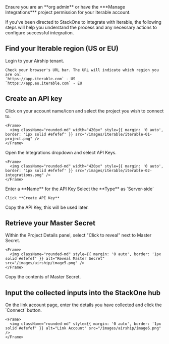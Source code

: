 <Warning>
  Ensure you are an **org admin** or have the ***Manage Integrations*** project permission for your Iterable account.
</Warning>

If you've been directed to StackOne to integrate with Iterable, the following steps will help you understand the process and any necessary actions to configure successful integration.

## Find your Iterable region (US or EU)

<Steps>
  <Step title="Login to Iterable">
    Login to your Airship tenant.

    Check your browser's URL bar. The URL will indicate which region you are on:
    `https://app.iterable.com` - US
    `https://app.eu.iterable.com` - EU
  </Step>
</Steps>

## Create an API key

<Steps>
  <Step title="Select Project">
    Click on your account name/icon and select the project you wish to connect to.

    <Frame>
      <img className="rounded-md" width="420px" style={{ margin: '0 auto', border: '1px solid #efefef' }} src="/images/iterable/iterable-01-project.png" />
    </Frame>
  </Step>

  <Step title="Select API Keys">
    Open the Integrations dropdown and select API Keys.

    <Frame>
      <img className="rounded-md" width="420px" style={{ margin: '0 auto', border: '1px solid #efefef' }} src="/images/iterable/iterable-02-integrations.png" />
    </Frame>
  </Step>

  <Step title="Click New API Key" />

  <Step title="Create API Key">
    Enter a **Name** for the API Key
    Select the **Type** as `Server-side`

    Click **Create API Key**
  </Step>

  <Step title="Copy API Key">
    Copy the API Key, this will be used later.
  </Step>
</Steps>

## Retrieve your Master Secret

<Steps>
  <Step title="Reveal Master Secret">
    Within the Project Details panel, select "Click to reveal" next to Master Secret.

    <Frame>
      <img className="rounded-md" style={{ margin: '0 auto', border: '1px solid #efefef' }} alt="Reveal Master Secret" src="/images/airship/image5.png" />
    </Frame>
  </Step>

  <Step title="Copy Master Secret">
    Copy the contents of Master Secret.
  </Step>
</Steps>

## Input the collected inputs into the StackOne hub

<Steps>
  <Step title="Enter the Details">
    On the link account page, enter the details you have collected and click the `Connect` button.

    <Frame>
      <img className="rounded-md" style={{ margin: '0 auto', border: '1px solid #efefef' }} alt="Link Account" src="/images/airship/image6.png" />
    </Frame>
  </Step>
</Steps>

<IntegrationFooter />